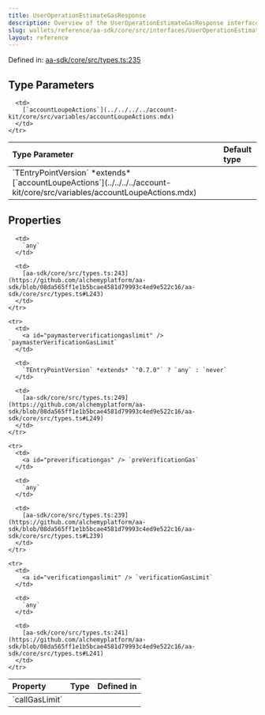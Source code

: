 ```yaml
---
title: UserOperationEstimateGasResponse
description: Overview of the UserOperationEstimateGasResponse interface
slug: wallets/reference/aa-sdk/core/src/interfaces/UserOperationEstimateGasResponse
layout: reference
---
```


Defined in: [aa-sdk/core/src/types.ts:235](https://github.com/alchemyplatform/aa-sdk/blob/08da565ff1e1b5bcae4581d79993c4ed9e522c16/aa-sdk/core/src/types.ts#L235)

## Type Parameters

<table>
  <thead>
    <tr>
      <th align="left">Type Parameter</th>
      <th align="left">Default type</th>
    </tr>
  </thead>

  <tbody>
    <tr>
      <td>
        `TEntryPointVersion` *extends* [`accountLoupeActions`](../../../../account-kit/core/src/variables/accountLoupeActions.mdx)
      </td>

      <td>
        [`accountLoupeActions`](../../../../account-kit/core/src/variables/accountLoupeActions.mdx)
      </td>
    </tr>

  </tbody>
</table>

## Properties

<table>
  <thead>
    <tr>
      <th align="left">Property</th>
      <th align="left">Type</th>
      <th align="left">Defined in</th>
    </tr>
  </thead>

  <tbody>
    <tr>
      <td>
        <a id="callgaslimit" /> `callGasLimit`
      </td>

      <td>
        `any`
      </td>

      <td>
        [aa-sdk/core/src/types.ts:243](https://github.com/alchemyplatform/aa-sdk/blob/08da565ff1e1b5bcae4581d79993c4ed9e522c16/aa-sdk/core/src/types.ts#L243)
      </td>
    </tr>

    <tr>
      <td>
        <a id="paymasterverificationgaslimit" /> `paymasterVerificationGasLimit`
      </td>

      <td>
        `TEntryPointVersion` *extends* `"0.7.0"` ? `any` : `never`
      </td>

      <td>
        [aa-sdk/core/src/types.ts:249](https://github.com/alchemyplatform/aa-sdk/blob/08da565ff1e1b5bcae4581d79993c4ed9e522c16/aa-sdk/core/src/types.ts#L249)
      </td>
    </tr>

    <tr>
      <td>
        <a id="preverificationgas" /> `preVerificationGas`
      </td>

      <td>
        `any`
      </td>

      <td>
        [aa-sdk/core/src/types.ts:239](https://github.com/alchemyplatform/aa-sdk/blob/08da565ff1e1b5bcae4581d79993c4ed9e522c16/aa-sdk/core/src/types.ts#L239)
      </td>
    </tr>

    <tr>
      <td>
        <a id="verificationgaslimit" /> `verificationGasLimit`
      </td>

      <td>
        `any`
      </td>

      <td>
        [aa-sdk/core/src/types.ts:241](https://github.com/alchemyplatform/aa-sdk/blob/08da565ff1e1b5bcae4581d79993c4ed9e522c16/aa-sdk/core/src/types.ts#L241)
      </td>
    </tr>

  </tbody>
</table>
